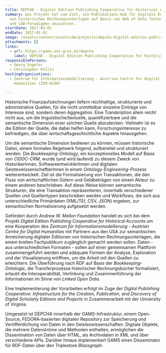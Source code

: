 ```yaml
---
title: DEPCHA - Digital Edition Publishing Cooperative for Historical Accounts
summary: Das Projekt hat zum Ziel, ein Publikations-Hub für digitale Editionen
  von historischen Rechnungsunterlagen auf Basis von Web of Data Technologien
  und LOD-Paradigmen umzusetzen.
startDate: 2017-01-01
endDate: 2017-01-01
image: /assets/content/assets/de/projects/depcha-digital-edition-publishing-cooperative-historical-accounts/depcha_image2.png
attachments: []
links:
  - url: https://gams.uni-graz.at/depcha
    label: DEPCHA - Digital Edition Publishing Cooperative for Historical Accounts
responsiblePersons:
  - Georg Vogeler
  - Christopher Pollin
hostingOrganizations:
  - Zentrum für Informationsmodellierung - Austrian Centre for Digital
    Humanities (ZIM-ACDH)

---
```

Historische Finanzaufzeichnungen liefern reichhaltige, strukturierte und administrative Quellen, für die nicht unmittelbar einzelne Einträge von Interesse sind, sondern deren Aggregation. Eine Transkription allein reicht nicht aus, um die linguistische/textuelle, quantifizierbare und die semantische Dimension einer solchen Quelle abzudecken. Vielmehr ist es die Edition der Quelle, die dabei helfen kann, Forschungsinteresse zu befriedigen, die über wirtschaftsgeschichtliche Aspekte hinausgehen.

Um die semantische Dimension bedienen zu können, müssen historische Daten, einem formalen Regelwerk folgend, aufbereitet und strukturiert werden. Die _Bookkeeping-Ontology_, ein konzeptionelles Modell auf Basis von _CIDOC-CRM_, wurde (und wird laufend) zu diesem Zweck von HistorikerInnen, SoftwareentwicklerInnen und digitalen GeisteswissenschaftlerInnen in einem _Ontology-Engineering-Prozess_ weiterentwickelt. Ziel ist die Formalisierung von Transaktionen, die den Fluss von wirtschaftlichen Gütern und Geldbeträgen von einem Akteur zu einem anderen beschrieben. Auf diese Weise können semantische Strukturen, die eine Transaktion repräsentieren, innerhalb verschiedener Quellen und Quellentypen beschrieben werden und Workflows, die sich aus unterschiedliche Primärdaten (XML/TEI, CSV, JSON) ergeben, zur semantischen Normalisierung aufgesetzt werden.

Gefördert durch _Andrew W. Mellon Foundation_ handelt es sich bei dem Projekt _Digital Edition Publishing Cooperative for Historical Accounts_ um eine Kooperation des _Zentrum für Informationsmodellierung - Austrian Centre for Digital Humanities_ mit Partnern aus den USA zur semantischen Anreicherung digitaler Editionen von historischen Rechnungsunterlagen, die einem breiten Fachpublikum zugänglich gemacht werden sollen. Daten - aus unterschiedlichen Formaten - sollen auf einer gemeinsamen Plattform zusammengeführt werden und adäquate Formen der Analyse, Exploration und der Visualisierung eröffnen, um die Arbeit mit den Quellen zu erleichtern. Die Überführung nach RDF auf Basis der _Bookkeeping-Ontologie_, die Transferprozesse historischer Rechnungsbücher formalisiert, erlaubt die Interoperabilität, Verlinkung und Zusammenführung der Informationen im Sinne von _Linked Open Data_.

Eine Implementierung der Vorarbeiten erfolgt im Zuge der _Digital Publishing Cooperative: Infrastructure for the Creation, Publication, and Discovery of Digital Scholarly Editions and Projects_ in Zusammenarbeit mit der University of Virginia.

Umgesetzt ist DEPCHA innerhalb der GAMS-Infrastruktur, einem Open-Source, FEDORA-basierten digitalen Repository zur Speicherung und Veröffentlichung von Daten in den Geisteswissenschaften. Digitale Objekte, die mehrere Datenströme und Methoden enthalten, ermöglichen die Dissemination von Daten über HTML, als Archivdaten in XML und über verschiedene APIs. Darüber hinaus implementiert GAMS einen Disseminator für RDF-Daten über den Triplestore _Blazegraph_.

